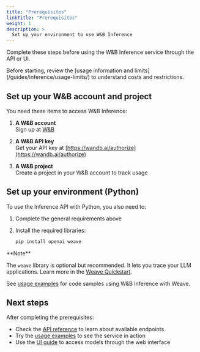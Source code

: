 ```yaml
---
title: "Prerequisites"
linkTitle: "Prerequisites"
weight: 1
description: >
  Set up your environment to use W&B Inference
---
```


Complete these steps before using the W&B Inference service through the API or UI.

<Tip>
Before starting, review the [usage information and limits](/guides/inference/usage-limits/) to understand costs and restrictions.
</Tip>

## Set up your W&B account and project

You need these items to access W&B Inference:

1. **A W&B account**  
   Sign up at [W&B](https://app.wandb.ai/login?signup=true)

2. **A W&B API key**  
   Get your API key at [https://wandb.ai/authorize](https://wandb.ai/authorize)

3. **A W&B project**  
   Create a project in your W&B account to track usage

## Set up your environment (Python)

To use the Inference API with Python, you also need to:

1. Complete the general requirements above

2. Install the required libraries:

   ```bash
   pip install openai weave
   ```

<Note>
**Note**

The `weave` library is optional but recommended. It lets you trace your LLM applications. Learn more in the [Weave Quickstart](/quickstart/).

See [usage examples](/guides/inference/examples/) for code samples using W&B Inference with Weave.
</Note>

## Next steps

After completing the prerequisites:

- Check the [API reference](/guides/inference/api-reference/) to learn about available endpoints
- Try the [usage examples](/guides/inference/examples/) to see the service in action
- Use the [UI guide](/guides/inference/ui-guide/) to access models through the web interface 